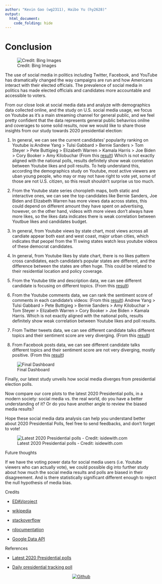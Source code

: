 ```yaml
---
author: "Kevin Gao (wg2311), Haibo Yu (hy2628)"
output: 
  html_document:
    code_folding: hide
---
```

# Conclusion



![Credit: Bing Images](imgs/social-media.png)

The use of social media in politics including Twitter, Facebook, and YouTube has dramatically changed the way campaigns are run and how Americans interact with their elected officials. The prevalence of social media in politics has made elected officials and candidates more accountable and accessible to voters.

From our close look at social media data and analyze with demographics data collected online, and the study on U.S. social media usage, we focus on Youtube as it's a main streaming channel for general public, and we feel pretty confident that the data represents general public behavrios onilne and coverages to some solid results, now we would like to share those insights from our study towards 2020 presidential election:




1. In general, we can see the current candidates' popularity ranking on Youtube is:Andrew Yang > Tulsi Gabbard  > Bernie Sanders > Tom Steyer > Pete Buttigieg > Elizabeth Warren > Kamala Harris > Joe Biden > Cory Booker > Amy Kilobuchar (From this [result](results.html#popularity-analysis)) Which is not exactly aligned with the national polls, results definitely show weak correlation between Youtube likes and poll results. To help understand this, according the demographics study on Youtube, most active viewers are uban young people, who may or may not have right to vote yet, some of those are not U.S. citizen, so this result shouldn't surprise us too much. 

   


2. From the Youtube state series choropleth maps, both static and interactive ones, we can see the top candidates like Bernie Sanders, Joe Biden and Elizabeth Warren has more views data across states, this could depend on different amount they have spent on advertising, however, on the other hand, videos with more views don't always have more likes, so the likes data indicates there is weak correlation between Youtbue likes and candidates budget.




3. In general, from Youtube views by state chart, most views across all candiate appear both east and west coast, major urban cities, which indicates that peopel from the 11 swing states watch less youtube videos of these democrat candidates.




4. In general, from Youtube likes by state chart, there is no likes pattern cross candidates, each candidate's popular states are different, and the difference between the states are often huge. This could be related to their residential location and policy coverage.



5. From the Youtube title and description data, we can see different candidate is focusing on different topics. (From this [result](results.html#topic-analysis))



6. From the Youtube comments data, we can rank the sentiment score of comments in each candidate's videos: (From this [result](results.html#comment-analysis)) Andrew Yang > Tulsi Gabbard  > Pete Buttigieg > Bernie Sanders > Amy Kilobuchar > Tom Steyer > Elizabeth Warren > Cory Booker >  Joe Biden > Kamala Harris. Which is not exactly aligned with the national polls, results definitely show weak correlation between Youtube likes and poll results.



7. From Twitter tweets data, we can see different candidate talks different topics and their sentiment score are very diverging. (From this [result](results.html#tweet-analysis))




8. From Facebook posts data, we can see different candidate talks different topics and their sentiment score are not very diverging, mostly positive. (From this [result](results.html#postfacebook-analysis))



![Final Dashboard](imgs/final-dashboard.png)

Finally, our latest study unveils how social media diverges from presidential election polls.

Now compare our core plots to the latest 2020 Presidential polls, in a modern society: social media vs. the real world, do you have a better understanding of it? Or do you have another angle to review the biased media results? 

Hope these social media data analysis can help you understand better about 2020 Presidential Polls, feel free to send feedbacks, and don't forget to vote! 


![Latest 2020 Presidential polls - Credit: isidewith.com](imgs/poll-2020.png)



Future thoughts

If we have the voting power data for social media users (i.e. Youtube viewers who can actually vote), we could possible dig into further study about how much the social media results and polls are biased in their disagreement. And is there statistically significant different enough to reject the null hypothesis of media bias.  



Credits

- [EDAVproject](https://github.com/jtr13/EDAVproject)

- [wikipedia](https://www.wikipedia.org/)

- [stackoverflow](https://stackoverflow.com/)

- [rdocumentation](https://www.rdocumentation.org/)

- [Google Data API](https://developers.google.com/youtube/v3)




References

- [Latest 2020 Presidential polls](https://www.isidewith.com/elections/2020/president)

- [Daily presidential tracking poll](https://www.msn.com/en-us/news/politics/daily-presidential-tracking-poll/ar-AADKLI1)






<center>
[![Github](imgs/GitHub.png)](https://github.com/columbia-dsi/SocialMediaElection2020)
</center>